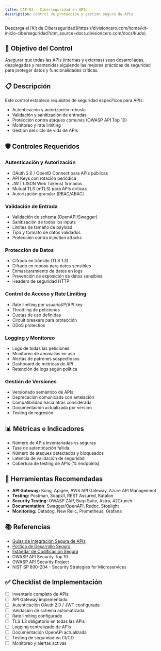 ```yaml
---
title: CAP-03 - Ciberseguridad en APIs
description: Control de protección y gestión segura de APIs
---
```


<Callout title="Quieres aprender más?">
  Descarga el [Kit de Ciberseguridad](https://divisioncero.com/home/kit-inicio-ciberseguridad?utm_source=docs.divisioncero.com/docs/kudo).
</Callout>

## 🎯 Objetivo del Control

Asegurar que todas las APIs (internas y externas) sean desarrolladas, desplegadas y mantenidas siguiendo las mejores prácticas de seguridad para proteger datos y funcionalidades críticas.

## 📋 Descripción

Este control establece requisitos de seguridad específicos para APIs:
- Autenticación y autorización robusta
- Validación y sanitización de entradas
- Protección contra ataques comunes (OWASP API Top 10)
- Monitoreo y rate limiting
- Gestión del ciclo de vida de APIs

## 🛡️ Controles Requeridos

### Autenticación y Autorización
- OAuth 2.0 / OpenID Connect para APIs públicas
- API Keys con rotación periódica
- JWT (JSON Web Tokens) firmados
- Mutual TLS (mTLS) para APIs críticas
- Autorización granular (RBAC/ABAC)

### Validación de Entrada
- Validación de schema (OpenAPI/Swagger)
- Sanitización de todos los inputs
- Límites de tamaño de payload
- Tipo y formato de datos validados
- Protección contra injection attacks

### Protección de Datos
- Cifrado en tránsito (TLS 1.3)
- Cifrado en reposo para datos sensibles
- Enmascaramiento de datos en logs
- Prevención de exposición de datos sensibles
- Headers de seguridad HTTP

### Control de Acceso y Rate Limiting
- Rate limiting por usuario/IP/API key
- Throttling de peticiones
- Cuotas de uso definidas
- Circuit breakers para protección
- DDoS protection

### Logging y Monitoreo
- Logs de todas las peticiones
- Monitoreo de anomalías en uso
- Alertas de patrones sospechosos
- Dashboard de métricas de API
- Retención de logs según política

### Gestión de Versiones
- Versionado semántico de APIs
- Deprecación comunicada con antelación
- Compatibilidad hacia atrás considerada
- Documentación actualizada por versión
- Testing de regresión

## 📊 Métricas e Indicadores

- Número de APIs inventariadas vs seguras
- Tasa de autenticación fallida
- Número de ataques detectados y bloqueados
- Latencia de validación de seguridad
- Cobertura de testing de APIs (% endpoints)

## 🔗 Herramientas Recomendadas

- **API Gateway:** Kong, Apigee, AWS API Gateway, Azure API Management
- **Testing:** Postman, SoapUI, REST Assured, Katalon
- **Security Testing:** OWASP ZAP, Burp Suite, Astra, 42Crunch
- **Documentation:** Swagger/OpenAPI, Redoc, Stoplight
- **Monitoring:** Datadog, New Relic, Prometheus, Grafana

## 📚 Referencias

- [Guías de Integración Segura de APIs](/docs/kudo/politicas/guias-integracion-segura-apis)
- [Política de Desarrollo Seguro](/docs/kudo/politicas/politica-desarrollo-seguro)
- [Estándar de Codificación Segura](/docs/kudo/politicas/estandar-codificacion-segura)
- OWASP API Security Top 10
- OWASP API Security Project
- NIST SP 800-204 - Security Strategies for Microservices

## ✅ Checklist de Implementación

- [ ] Inventario completo de APIs
- [ ] API Gateway implementado
- [ ] Autenticación OAuth 2.0 / JWT configurada
- [ ] Validación de schema automatizada
- [ ] Rate limiting configurado
- [ ] TLS 1.3 obligatorio en todas las APIs
- [ ] Logging centralizado de APIs
- [ ] Documentación OpenAPI actualizada
- [ ] Testing de seguridad en CI/CD
- [ ] Monitoreo y alertas activas
